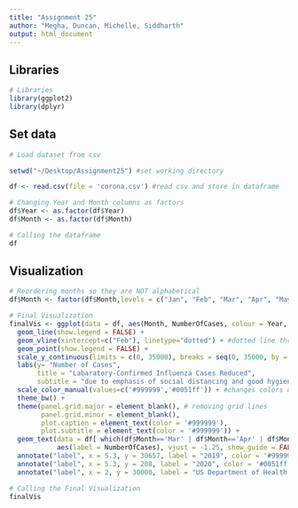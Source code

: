 ```yaml
---
title: "Assignment 25"
author: "Megha, Duncan, Michelle, Siddharth"
output: html_document
---
```


## Libraries

```r
# Libraries
library(ggplot2)
library(dplyr)

```

## Set data
```r
# Load dataset from csv

setwd("~/Desktop/Assignment25") #set working directory

df <- read.csv(file = 'corona.csv') #read csv and store in dataframe

# Changing Year and Month columns as factors
df$Year <- as.factor(df$Year)
df$Month <- as.factor(df$Month)

# Calling the dataframe
df
```

## Visualization

```r
# Reordering months so they are NOT alphabetical
df$Month <- factor(df$Month,levels = c("Jan", "Feb", "Mar", "Apr", "May"))

# Final Visualization
finalVis <- ggplot(data = df, aes(Month, NumberOfCases, colour = Year, group = Year) ) + 
  geom_line(show.legend = FALSE) + 
  geom_vline(xintercept=c("Feb"), linetype="dotted") + #dotted line through Jan 31, to show when covid was declared emergency
  geom_point(show.legend = FALSE) + 
  scale_y_continuous(limits = c(0, 35000), breaks = seq(0, 35000, by = 2500)) +
  labs(y= "Number of Cases", 
       title = "Labaratory-Confirmed Influenza Cases Reduced",
       subtitle = "due to emphasis of social distancing and good hygiene amid COVID-19") +
  scale_color_manual(values=c('#999999','#0051ff')) + #changes colors of lines
  theme_bw() +
  theme(panel.grid.major = element_blank(), # removing grid lines
        panel.grid.minor = element_blank(), 
        plot.caption = element_text(color = '#999999'),
        plot.subtitle = element_text(color = '#999999')) + 
  geom_text(data = df[ which(df$Month=='Mar' | df$Month=='Apr' | df$Month=='May'),], #only show data labels for these months
            aes(label = NumberOfCases), vjust = -1.25, show_guide = FALSE) +
  annotate("label", x = 5.3, y = 30657, label = "2019", color = '#999999') + 
  annotate("label", x = 5.3, y = 208, label = "2020", color = '#0051ff') + 
  annotate("label", x = 2, y = 30000, label = "US Department of Health \nand Human Services declare \nCOVID-19 as a public health \nemergency on January 31, 2020", color = '#999999')

# Calling the Final Visualization
finalVis

```

